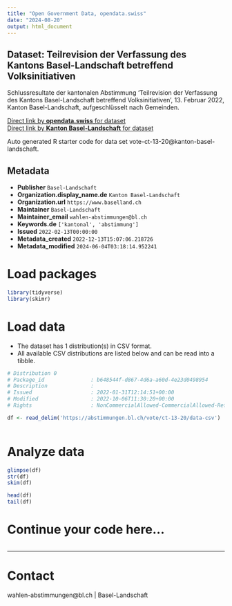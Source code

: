 ```yaml
---
title: "Open Government Data, opendata.swiss"
date: "2024-08-20"
output: html_document
---
```


## Dataset: Teilrevision der Verfassung des Kantons Basel-Landschaft betreffend Volksinitiativen

Schlussresultate der kantonalen Abstimmung 'Teilrevision der Verfassung des Kantons Basel-Landschaft betreffend Volksinitiativen', 13. Februar 2022, Kanton Basel-Landschaft, aufgeschlüsselt nach Gemeinden.

[Direct link by **opendata.swiss** for dataset](https://opendata.swiss/de/dataset/teilrevision-der-verfassung-des-kantons-basel-landschaft-betreffend-volksinitiativen)<br>
[Direct link by **Kanton Basel-Landschaft** for dataset](https://abstimmungen.bl.ch/vote/ct-13-20/data)

Auto generated R starter code for data set vote-ct-13-20@kanton-basel-landschaft.

## Metadata

- **Publisher** `Basel-Landschaft`
- **Organization.display_name.de** `Kanton Basel-Landschaft`
- **Organization.url** `https://www.baselland.ch`
- **Maintainer** `Basel-Landschaft`
- **Maintainer_email** `wahlen-abstimmungen@bl.ch`
- **Keywords.de** `['kantonal', 'abstimmung']`
- **Issued** `2022-02-13T00:00:00`
- **Metadata_created** `2022-12-13T15:07:06.218726`
- **Metadata_modified** `2024-06-04T03:18:14.952241`


# Load packages

```r

library(tidyverse)
library(skimr)

```

# Load data

-   The dataset has 1 distribution(s) in CSV format.
-   All available CSV distributions are listed below and can be read into a tibble.

```r

# Distribution 0
# Package_id               : b648544f-d867-4d6a-a60d-4e23d0498954
# Description              : 
# Issued                   : 2022-01-31T12:14:51+00:00
# Modified                 : 2022-10-06T11:30:20+00:00
# Rights                   : NonCommercialAllowed-CommercialAllowed-ReferenceRequired

df <- read_delim('https://abstimmungen.bl.ch/vote/ct-13-20/data-csv')



```

# Analyze data

```r

glimpse(df)
str(df)
skim(df)

head(df)
tail(df)

```

# Continue your code here...

```r

```

------------------------------------------------------------------------

# Contact

wahlen-abstimmungen@bl.ch | Basel-Landschaft
